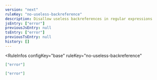 ```yaml
---
version: "next"
ruleKey: "no-useless-backreference"
description: Disallow useless backreferences in regular expressions
jsEntry: ["error"]
previousJsEntry: null
tsEntry: ["error"]
previousTsEntry: null
history: []
---
```


<RuleInfos 
  configKey="base" 
  ruleKey="no-useless-backreference" 
>

```json
["error"]
```

```json
["error"]
```

</RuleInfos>
